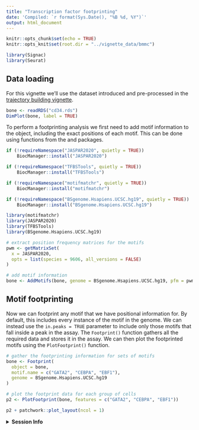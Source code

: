 ```yaml
---
title: "Transcription factor footprinting"
date: 'Compiled: `r format(Sys.Date(), "%B %d, %Y")`'
output: html_document
---
```



```r
knitr::opts_chunk$set(echo = TRUE)
knitr::opts_knit$set(root.dir = "../vignette_data/bmmc")
```

```r
library(Signac)
library(Seurat)
```

## Data loading

For this vignette we'll use the dataset introduced and pre-processed in the
[trajectory building vignette](monocle.html).

```r
bone <- readRDS("cd34.rds")
DimPlot(bone, label = TRUE)
```

To perform a footprinting analysis we first need to add motif information to the
object, including the exact positions of each motif. This can be done using 
functions from the \code{motifmatchr} and \code{TFBSTools} packages.

```r
if (!requireNamespace("JASPAR2020", quietly = TRUE))
    BiocManager::install("JASPAR2020")

if (!requireNamespace("TFBSTools", quietly = TRUE))
    BiocManager::install("TFBSTools")

if (!requireNamespace("motifmatchr", quietly = TRUE))
    BiocManager::install("motifmatchr")

if (!requireNamespace("BSgenome.Hsapiens.UCSC.hg19", quietly = TRUE))
    BiocManager::install("BSgenome.Hsapiens.UCSC.hg19")
```

```r
library(motifmatchr)
library(JASPAR2020)
library(TFBSTools)
library(BSgenome.Hsapiens.UCSC.hg19)

# extract position frequency matrices for the motifs
pwm <- getMatrixSet(
  x = JASPAR2020,
  opts = list(species = 9606, all_versions = FALSE)
)

# add motif information
bone <- AddMotifs(bone, genome = BSgenome.Hsapiens.UCSC.hg19, pfm = pwm)
```

## Motif footprinting

Now we can footprint any motif that we have positional information for. By
default, this includes every instance of the motif in the genome. We can instead
use the `in.peaks = TRUE` parameter to include only those motifs that fall
inside a peak in the assay. The `Footprint()` function gathers all the required
data and stores it in the assay. We can then plot the footprinted motifs using
the `PlotFootprint()` function.

```r
# gather the footprinting information for sets of motifs
bone <- Footprint(
  object = bone,
  motif.name = c("GATA2", "CEBPA", "EBF1"),
  genome = BSgenome.Hsapiens.UCSC.hg19
)

# plot the footprint data for each group of cells
p2 <- PlotFootprint(bone, features = c("GATA2", "CEBPA", "EBF1"))
```

```r
p2 + patchwork::plot_layout(ncol = 1)
```

<details>
  <summary>**Session Info**</summary>
  
```r
sessionInfo()
```

</details>
